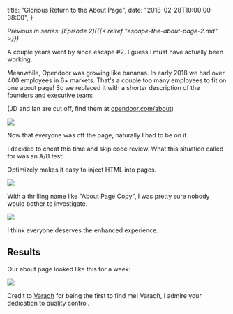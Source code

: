   title: "Glorious Return to the About Page",
  date: "2018-02-28T10:00:00-08:00",
}

*Previous in series: [Episode 2]({{< relref "escape-the-about-page-2.md" >}})*

A couple years went by since escape #2. I guess I must have actually been
working.

Meanwhile, Opendoor was growing like bananas. In early 2018 we had over 400
employees in 6+ markets. That's a couple too many employees to fit on one about
page! So we replaced it with a shorter description of the founders and
executive team:

(JD and Ian are cut off, find them at
[opendoor.com/about](https://www.opendoor.com/about))

<img class="more-padded shadow" src="/static/img/meet-founders.png" />

Now that everyone was off the page, naturally I had to be on it.

I decided to cheat this time and skip code review. What this situation called
for was an A/B test!

Optimizely makes it easy to inject HTML into pages.

<img class="more-padded shadow" src="/static/img/ab-1.png" />

With a thrilling name like "About Page Copy", I was pretty sure nobody would
bother to investigate.

<img class="more-padded shadow" src="/static/img/ab-2.png" />

I think everyone deserves the enhanced experience.

## Results

Our about page looked like this for a week:

<img class="padded shadow" src="/static/img/return-to-about.png" />

Credit to [Varadh](https://twitter.com/varadhjain) for being the first to find
me! Varadh, I admire your dedication to quality control.

